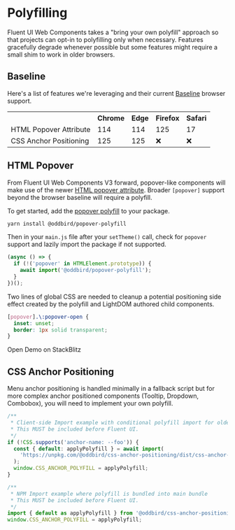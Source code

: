 
<Meta title="Concepts/Developer/Polyfilling" />

# Polyfilling

Fluent UI Web Components takes a "bring your own polyfill" approach so that projects can opt-in to polyfilling only when necessary. Features gracefully degrade whenever possible but some features might require a small shim to work in older browsers.

## Baseline

Here's a list of features we're leveraging and their current [Baseline](https://web.dev/baseline) browser support.

<table>
  <tr>
    <th></th>
    <th>Chrome</th>
    <th>Edge</th>
    <th>Firefox</th>
    <th>Safari</th>
  </tr>
  <tr>
    <td>HTML Popover Attribute</td>
    <td>114</td>
    <td>114</td>
    <td>125</td>
    <td>17</td>
  </tr>
  <tr>
    <td>CSS Anchor Positioning</td>
    <td>125</td>
    <td>125</td>
    <td>❌</td>
    <td>❌</td>
  </tr>
</table>

## HTML Popover

From Fluent UI Web Components V3 forward, popover-like components will make use of the newer [HTML popover attribute](https://developer.mozilla.org/en-US/docs/Web/HTML/Global_attributes/popover). Broader `[popover]` support beyond the browser baseline will require a polyfill.

To get started, add the [popover polyfill](https://github.com/oddbird/popover-polyfill/) to your package.

```bash
yarn install @oddbird/popover-polyfill
```

Then in your `main.js` file after your `setTheme()` call, check for `popover` support and lazily import the package if not supported.

```js
(async () => {
  if (!('popover' in HTMLElement.prototype)) {
    await import('@oddbird/popover-polyfill');
  }
})();
```

Two lines of global CSS are needed to cleanup a potential positioning side effect created by the polyfill and LightDOM authored child components.

```css
[popover].\:popover-open {
  inset: unset;
  border: 1px solid transparent;
}
```

<fluent-anchor-button target="_blank" href="https://stackblitz.com/edit/typescript-pqdtqs?file=index.html">Open Demo on StackBlitz</fluent-anchor-button>

## CSS Anchor Positioning

Menu anchor positioning is handled minimally in a fallback script but for more complex anchor positioned components (Tooltip, Dropdown, Combobox), you will need to implement your own polyfill.

```js
/**
 * Client-side Import example with conditional polyfill import for older browsers.
 * This MUST be included before Fluent UI.
 */
if (!CSS.supports('anchor-name: --foo')) {
  const { default: applyPolyfill } = await import(
    'https://unpkg.com/@oddbird/css-anchor-positioning/dist/css-anchor-positioning-fn.js'
  );
  window.CSS_ANCHOR_POLYFILL = applyPolyfill;
}
```

```js
/**
 * NPM Import example where polyfill is bundled into main bundle
 * This MUST be included before Fluent UI.
 */
import { default as applyPolyfill } from '@oddbird/css-anchor-positioning/fn';
window.CSS_ANCHOR_POLYFILL = applyPolyfill;
```
